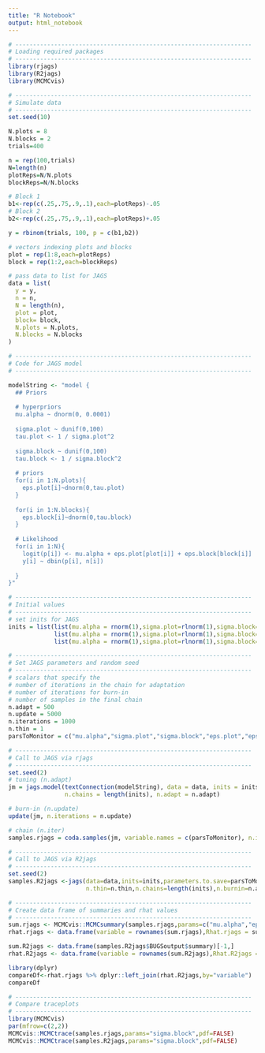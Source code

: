 ```yaml
---
title: "R Notebook"
output: html_notebook
---
```


```r
# -------------------------------------------------------------------
# Loading required packages
# -------------------------------------------------------------------
library(rjags) 
library(R2jags)
library(MCMCvis)
```

```r
# -------------------------------------------------------------------
# Simulate data
# -------------------------------------------------------------------
set.seed(10)

N.plots = 8
N.blocks = 2
trials=400

n = rep(100,trials)
N=length(n)
plotReps=N/N.plots
blockReps=N/N.blocks

# Block 1
b1<-rep(c(.25,.75,.9,.1),each=plotReps)-.05
# Block 2
b2<-rep(c(.25,.75,.9,.1),each=plotReps)+.05

y = rbinom(trials, 100, p = c(b1,b2))

# vectors indexing plots and blocks
plot = rep(1:8,each=plotReps)
block = rep(1:2,each=blockReps)

# pass data to list for JAGS
data = list(
  y = y,
  n = n,
  N = length(n),
  plot = plot,
  block= block,
  N.plots = N.plots,
  N.blocks = N.blocks
)
```

```r
# -------------------------------------------------------------------
# Code for JAGS model
# -------------------------------------------------------------------

modelString <- "model { 
  ## Priors
  
  # hyperpriors
  mu.alpha ~ dnorm(0, 0.0001)
  
  sigma.plot ~ dunif(0,100) 
  tau.plot <- 1 / sigma.plot^2
  
  sigma.block ~ dunif(0,100) 
  tau.block <- 1 / sigma.block^2
  
  # priors 
  for(i in 1:N.plots){     
    eps.plot[i]~dnorm(0,tau.plot)
  }
  
  for(i in 1:N.blocks){
    eps.block[i]~dnorm(0,tau.block)
  }
  
  # Likelihood
  for(i in 1:N){
    logit(p[i]) <- mu.alpha + eps.plot[plot[i]] + eps.block[block[i]]
    y[i] ~ dbin(p[i], n[i])
    
  }
}"
```

```r
# -------------------------------------------------------------------
# Initial values
# -------------------------------------------------------------------
# set inits for JAGS
inits = list(list(mu.alpha = rnorm(1),sigma.plot=rlnorm(1),sigma.block=rlnorm(1)),
             list(mu.alpha = rnorm(1),sigma.plot=rlnorm(1),sigma.block=rlnorm(1)),
             list(mu.alpha = rnorm(1),sigma.plot=rlnorm(1),sigma.block=rlnorm(1))) 
```

```r
# -------------------------------------------------------------------
# Set JAGS parameters and random seed
# -------------------------------------------------------------------
# scalars that specify the 
# number of iterations in the chain for adaptation
# number of iterations for burn-in
# number of samples in the final chain
n.adapt = 500
n.update = 5000
n.iterations = 1000
n.thin = 1
parsToMonitor = c("mu.alpha","sigma.plot","sigma.block","eps.plot","eps.block")
```

```r
# -------------------------------------------------------------------
# Call to JAGS via rjags
# -------------------------------------------------------------------
set.seed(2)
# tuning (n.adapt)
jm = jags.model(textConnection(modelString), data = data, inits = inits,
                n.chains = length(inits), n.adapt = n.adapt)

# burn-in (n.update)
update(jm, n.iterations = n.update)

# chain (n.iter)
samples.rjags = coda.samples(jm, variable.names = c(parsToMonitor), n.iter = n.iterations, thin = n.thin)
```

```r
# -------------------------------------------------------------------
# Call to JAGS via R2jags
# -------------------------------------------------------------------
set.seed(2)
samples.R2jags <-jags(data=data,inits=inits,parameters.to.save=parsToMonitor,model.file=textConnection(modelString),
                      n.thin=n.thin,n.chains=length(inits),n.burnin=n.adapt,n.iter=n.iterations,DIC=T)
```

```r
# -------------------------------------------------------------------
# Create data frame of summaries and rhat values
# -------------------------------------------------------------------
sum.rjags <- MCMCvis::MCMCsummary(samples.rjags,params=c("mu.alpha","eps.plot","sigma.plot","sigma.block","eps.block"))
rhat.rjags <- data.frame(variable = rownames(sum.rjags),Rhat.rjags = sum.rjags$Rhat)

sum.R2jags <- data.frame(samples.R2jags$BUGSoutput$summary)[-1,]
rhat.R2jags <- data.frame(variable = rownames(sum.R2jags),Rhat.R2jags = sum.R2jags$Rhat)

library(dplyr)
compareDf<-rhat.rjags %>% dplyr::left_join(rhat.R2jags,by="variable")
compareDf
```

```r
# -------------------------------------------------------------------
# Compare traceplots
# -------------------------------------------------------------------
library(MCMCvis)
par(mfrow=c(2,2))
MCMCvis::MCMCtrace(samples.rjags,params="sigma.block",pdf=FALSE)
MCMCvis::MCMCtrace(samples.R2jags,params="sigma.block",pdf=FALSE)
```
